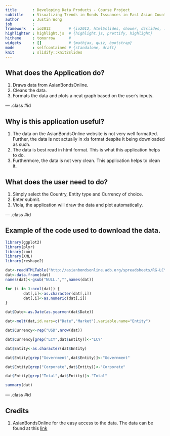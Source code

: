 ```yaml
---
title       : Developing Data Products - Course Project
subtitle    : Visualizing Trends in Bonds Issuances in East Asian Countries
author      : Justin Wong
job         : 
framework   : io2012        # {io2012, html5slides, shower, dzslides, ...}
highlighter : highlight.js  # {highlight.js, prettify, highlight}
hitheme     : tomorrow      # 
widgets     : []            # {mathjax, quiz, bootstrap}
mode        : selfcontained # {standalone, draft}
knit        : slidify::knit2slides
---
```


## What does the Application do?

1. Draws data from AsianBondsOnline.
2. Cleans the data.
3. Formats the data and plots a neat graph based on the user's inputs.

--- .class #id 

## Why is this application useful?

1. The data on the AsianBondsOnline website is not very well formatted. Further, the data is not actually in xls format despite it being downloaded as such.
2. The data is best read in html format. This is what this application helps to do.
3. Furthermore, the data is not very clean. This application helps to clean it.

## What does the user need to do?

1. Simply select the Country, Entity type and Currency of choice.
2. Enter submit.
2. Viola, the application will draw the data and plot automatically.

--- .class #id

## Example of the code used to download the data.

```r
library(ggplot2)
library(plyr)
library(zoo)
library(XML)
library(reshape2)
```
```r
dat<-readHTMLTable("http://asianbondsonline.adb.org/spreadsheets/RG-LCY_Bond_Market_USD.xls")
dat<-data.frame(dat)
names(dat)<-gsub("NULL.","",names(dat))

for (i in 3:ncol(dat)) {
        dat[,i]<-as.character(dat[,i])
        dat[,i]<-as.numeric(dat[,i])
}

dat$Date<-as.Date(as.yearmon(dat$Date))

dat<-melt(dat,id.vars=c("Date","Market"),variable.name="Entity")

dat$Currency<-rep("USD",nrow(dat))

dat$Currency[grep("LCY",dat$Entity)]<-"LCY"

dat$Entity<-as.character(dat$Entity)

dat$Entity[grep("Government",dat$Entity)]<-"Government"

dat$Entity[grep("Corporate",dat$Entity)]<-"Corporate"

dat$Entity[grep("Total",dat$Entity)]<-"Total"

summary(dat)
```

--- .class #id

## Credits

1. AsianBondsOnline for the easy access to the data. The data can be found at this [link](http://asianbondsonline.adb.org/regional/data/bondmarket.php?code=LCY_Bond_Market_USD)




